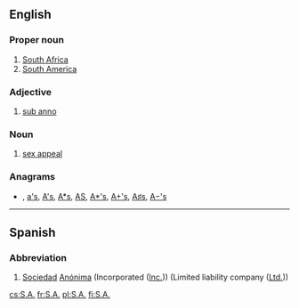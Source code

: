 {{also|ᎦᎪ|Appendix:Variations of "sa"}}
==English==

===Proper noun===
{{en-proper noun}}

# [[South Africa]]
# [[South America]]

===Adjective===
{{en-adj|?}}

# [[sub anno]]

===Noun===
{{en-noun|?}}

# {{lb|en|dated}} [[sex appeal]]

===Anagrams===
* {{l|en|as}}, [[a's#English|a's]], [[A's#English|A's]], [[A*s#English|A*s]], [[AS#English|AS]], [[A*'s#English|A*'s]], [[A+'s#English|A+'s]], [[A♯s#English|A♯s]], [[A−'s#English|A−'s]]

----

==Spanish==

===Abbreviation===
{{head|es|abbreviation}}

# [[sociedad|Sociedad]] [[anónima|Anónima]] (Incorporated ([[Inc.]])) (Limited liability company ([[Ltd.]]))

[[cs:S.A.]]
[[fr:S.A.]]
[[pl:S.A.]]
[[fi:S.A.]]